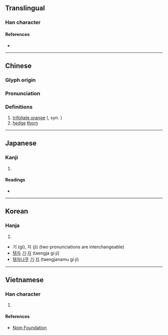 {{character info/new}}
==Translingual==

===Han character===
{{Han char|rn=75|rad=木|as=05|sn=9|four=46980|canj=DRC|ids=⿰木只}}

====References====
* {{Han ref|kx=0517.070|dkj=14583|dj=0905.040|hdz=21183.050|uh=67B3|ud=26547|bh=CF4C|bd=53068}}

----

==Chinese==
{{zh-forms}}

===Glyph origin===
{{Han etym}}

===Pronunciation===
{{zh-pron
|m=zhǐ,zhī
|c=zi2,zat1
|mc=y
|oc=y
|ma=
|cat=pn,n
}}

===Definitions===
{{zh-hanzi}}

# [[w:Trifoliate orange|trifoliate orange]] ({{taxlink|Citrus trifoliata|species|ver=180618}}, syn. {{taxlink|Poncirus trifoliata|species|ver=180618}})
# [[hedge]] [[thorn]]

----

==Japanese==

===Kanji===
{{ja-kanji|grade=|rs=木05}}

# {{defn|lang=ja|sort=木05}}

====Readings====
* {{ja-readings|on=[[き]] (ki), [[し]] (shi)|kun=[[からたち]] (karatachi)}}

----

==Korean==

===Hanja===
{{ko-hanja|hangeul=[[기]], [[지]]|eumhun=[[탱자]] [[기]]·[[지]], [[탱자나무]] [[기]]·[[지]]|rv=gi, ji|mr=ki, chi|y=ki, ci}}

# {{defn|lang=ko|sort=木05}}

* 기 (gi), 지 (ji) (two pronunciations are interchangeable)
* [[탱자]] [[기]]·[[지]] (taengja gi·ji)
* [[탱자나무]] [[기]]·[[지]] (taengjanamu gi·ji)

----

==Vietnamese==

===Han character===
{{vi-readings|rs=木05|hanviet=chỉ}}

# {{defn|lang=vi|sort=木05}}

====References====
* [http://nomfoundation.org/common/nom_details.php?codepoint=67b3 Nom Foundation]